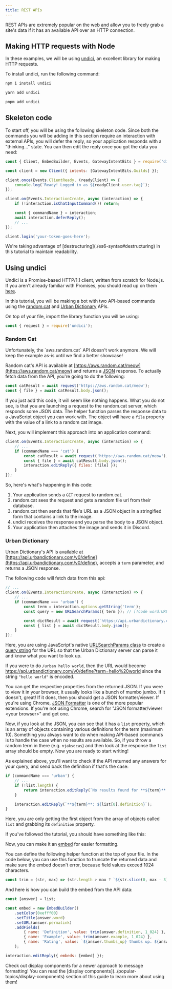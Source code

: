 ```yaml
---
title: REST APIs
---
```


REST APIs are extremely popular on the web and allow you to freely grab a site's data if it has an available API over an HTTP connection.

## Making HTTP requests with Node

In these examples, we will be using [undici](https://www.npmjs.com/package/undici), an excellent library for making HTTP requests.

To install undici, run the following command:

```sh tab="npm"
npm i install undici
```

```sh tab="yarn"
yarn add undici
```

```sh tab="pnpm"
pnpm add undici
```

## Skeleton code

To start off, you will be using the following skeleton code. Since both the commands you will be adding in this section require an interaction with external APIs, you will defer the reply, so your application responds with a "thinking..." state. You can then edit the reply once you got the data you need:

```js title="rest-examples.js" lineNumbers
const { Client, EmbedBuilder, Events, GatewayIntentBits } = require('discord.js');

const client = new Client({ intents: [GatewayIntentBits.Guilds] });

client.once(Events.ClientReady, (readyClient) => {
	console.log(`Ready! Logged in as ${readyClient.user.tag}`);
});

client.on(Events.InteractionCreate, async (interaction) => {
	if (!interaction.isChatInputCommand()) return;

	const { commandName } = interaction;
	await interaction.deferReply();
	// ...
});

client.login('your-token-goes-here');
```

<Callout>
	We're taking advantage of [destructuring](./es6-syntax#destructuring) in this tutorial to maintain readability.
</Callout>

## Using undici

Undici is a Promise-based HTTP/1.1 client, written from scratch for Node.js. If you aren't already familiar with Promises, you should read up on them [here](./async-await).

In this tutorial, you will be making a bot with two API-based commands using the [random.cat](https://aws.random.cat) and [Urban Dictionary](https://www.urbandictionary.com) APIs.

On top of your file, import the library function you will be using:

```js
const { request } = require('undici');
```

### Random Cat

<Callout title="No more cats :(" type="error">
	Unfortunately, the `aws.random.cat` API doesn't work anymore. We will keep the example as-is until we find a better
	showcase!
</Callout>

Random cat's API is available at [https://aws.random.cat/meow](https://aws.random.cat/meow) and returns a [JSON](https://developer.mozilla.org/docs/Web/JavaScript/Reference/Global_Objects/JSON) response. To actually fetch data from the API, you're going to do the following:

```js
const catResult = await request('https://aws.random.cat/meow');
const { file } = await catResult.body.json();
```

If you just add this code, it will seem like nothing happens. What you do not see, is that you are launching a request to the random.cat server, which responds some JSON data. The helper function parses the response data to a JavaScript object you can work with. The object will have a `file` property with the value of a link to a random cat image.

Next, you will implement this approach into an application command:

```js
client.on(Events.InteractionCreate, async (interaction) => {
	// ...
	if (commandName === 'cat') {
		const catResult = await request('https://aws.random.cat/meow');
		const { file } = await catResult.body.json();
		interaction.editReply({ files: [file] });
	}
});
```

So, here's what's happening in this code:

1. Your application sends a `GET` request to random.cat.
2. random.cat sees the request and gets a random file url from their database.
3. random.cat then sends that file's URL as a JSON object in a stringified form that contains a link to the image.
4. undici receives the response and you parse the body to a JSON object.
5. Your application then attaches the image and sends it in Discord.

### Urban Dictionary

Urban Dictionary's API is available at [https://api.urbandictionary.com/v0/define](https://api.urbandictionary.com/v0/define), accepts a `term` parameter, and returns a JSON response.

The following code will fetch data from this api:

```js
// ...
client.on(Events.InteractionCreate, async (interaction) => {
	// ...
	if (commandName === 'urban') {
		const term = interaction.options.getString('term');
		const query = new URLSearchParams({ term }); // [!code word:URLSearchParams]

		const dictResult = await request(`https://api.urbandictionary.com/v0/define?${query}`);
		const { list } = await dictResult.body.json();
	}
});
```

Here, you are using JavaScript's native [URLSearchParams class](https://developer.mozilla.org/docs/Web/API/URLSearchParams) to create a [query string](https://en.wikipedia.org/wiki/Query_string) for the URL so that the Urban Dictionary server can parse it and know what you want to look up.

If you were to do `/urban hello world`, then the URL would become https://api.urbandictionary.com/v0/define?term=hello%20world since the string `"hello world"` is encoded.

You can get the respective properties from the returned JSON. If you were to view it in your browser, it usually looks like a bunch of mumbo jumbo. If it doesn't, great! If it does, then you should get a JSON formatter/viewer. If you're using Chrome, [JSON Formatter](https://chrome.google.com/webstore/detail/json-formatter/bcjindcccaagfpapjjmafapmmgkkhgoa) is one of the more popular extensions. If you're not using Chrome, search for "JSON formatter/viewer &lt;your browser&gt;" and get one.

Now, if you look at the JSON, you can see that it has a `list` property, which is an array of objects containing various definitions for the term (maximum 10). Something you always want to do when making API-based commands is to handle the case when no results are available. So, if you throw a random term in there (e.g. `njaksdcas`) and then look at the response the `list` array should be empty. Now you are ready to start writing!

As explained above, you'll want to check if the API returned any answers for your query, and send back the definition if that's the case:

```js
if (commandName === 'urban') {
	// ...
	if (!list.length) {
		return interaction.editReply(`No results found for **${term}**.`);
	}

	interaction.editReply(`**${term}**: ${list[0].definition}`);
}
```

Here, you are only getting the first object from the array of objects called `list` and grabbing its `definition` property.

If you've followed the tutorial, you should have something like this:

Now, you can make it an [embed](../popular-topics/embeds) for easier formatting.

You can define the following helper function at the top of your file. In the code below, you can use this function to truncate the returned data and make sure the embed doesn't error, because field values exceed 1024 characters.

```js
const trim = (str, max) => (str.length > max ? `${str.slice(0, max - 3)}...` : str);
```

And here is how you can build the embed from the API data:

```js
const [answer] = list;

const embed = new EmbedBuilder()
	.setColor(0xefff00)
	.setTitle(answer.word)
	.setURL(answer.permalink)
	.addFields(
		{ name: 'Definition', value: trim(answer.definition, 1_024) },
		{ name: 'Example', value: trim(answer.example, 1_024) },
		{ name: 'Rating', value: `${answer.thumbs_up} thumbs up. ${answer.thumbs_down} thumbs down.` },
	);

interaction.editReply({ embeds: [embed] });
```

<Callout>
	Check out display components for a newer approach to message formatting! You can read the [display
	components](../popular-topics/display-components) section of this guide to learn more about using them!
</Callout>
